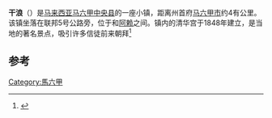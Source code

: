 
'''干浪'''（{{lang-ms|Kandang}}）是[[马来西亚|马来西亚]][[马六甲中央县|马六甲中央县]]的一座小镇，距离州首府[[马六甲市|马六甲市]]约4有公里。该镇坐落在联邦5号公路旁，位于{{tsl|ms|Semabok|士马木}}和[[阿赖|阿赖]]之间。镇内的清华宫于1848年建立，是当地的著名景点，吸引许多信徒前来朝拜<ref>{{cite news|url=http://www.sinchew.com.my/node/1679408|title=对清华宫保存成果感惊叹．台教授盼更多人护古物|date=2017-09-06|publisher=[[星洲网|星洲网]]|accessdate=2018-03-20|archive-date=2018-03-20|archive-url=https://web.archive.org/web/20180320230510/http://www.sinchew.com.my/node/1679408|dead-url=no}}</ref>

{{Geographic Location (8-way)
 | 西北 = Kg Tambak Sebelong
 | 北 = 5[[士马木|士马木]] / 191[[AMJ高速公路|AMJ高速公路]] 
 | 東北 = 191[[AMJ高速公路|AMJ高速公路]]
 | 西 = -
 | 中央 = 5 '''干浪'''
 | 東 =  144[[阿逸摩力|阿逸摩力]]（''Ayer Molek'')
 | 西南 = -
 | 南 = 5[[阿赖|阿赖]]
 | 東南 = -
}}

==参考==
{{Portal box|马来西亚}}
{{reflist}}
{{马六甲}}
[[Category:馬六甲|Category:馬六甲]]
{{马来西亚小作品}}